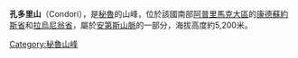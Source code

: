 {{Coord|15|1|4|S|72|28|21|W|display=title}}

'''孔多里山'''（Condori），是[[秘魯|秘魯]]的山峰，位於該國南部[[阿普里馬克大區|阿普里馬克大區]]的[[康德蘇約斯省|康德蘇約斯省]]和[[拉烏尼翁省_(秘魯)|拉烏尼翁省]]，屬於[[安第斯山脈|安第斯山脈]]的一部分，海拔高度約5,200米。

{{Peru-geo-stub}}
[[Category:秘魯山峰|Category:秘魯山峰]]